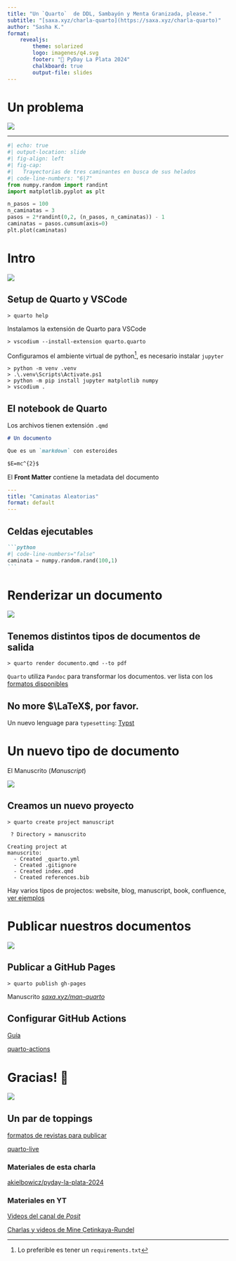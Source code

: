 ```yaml
---
title: "Un `Quarto`  de DDL, Sambayón y Menta Granizada, please."
subtitle: "[saxa.xyz/charla-quarto](https://saxa.xyz/charla-quarto)"
author: "Sasha K."
format: 
    revealjs:
        theme: solarized 
        logo: imagenes/q4.svg
        footer: "🐍 PyDay La Plata 2024"
        chalkboard: true
        output-file: slides
---
```



# Un problema

![](./imagenes/q0.svg){fig-align="left"}

---

```python
#| echo: true
#| output-location: slide
#| fig-align: left
#| fig-cap: 
#|   Trayectorias de tres caminantes en busca de sus helados
#| code-line-numbers: "6|7"
from numpy.random import randint
import matplotlib.pyplot as plt

n_pasos = 100
n_caminatas = 3
pasos = 2*randint(0,2, (n_pasos, n_caminatas)) - 1
caminatas = pasos.cumsum(axis=0)
plt.plot(caminatas)
```

# Intro

![](./imagenes/q1.svg){fig-align="center"}

## Setup de Quarto y VSCode

```.shell
> quarto help
```

::: {.fragment}
Instalamos la extensión de Quarto para VSCode

```.shell
> vscodium --install-extension quarto.quarto
```
:::

::: {.fragment}
Configuramos el ambiente virtual de python[^requirements], es necesario instalar `jupyter`

```.shell
> python -m venv .venv 
> .\.venv\Scripts\Activate.ps1 
> python -m pip install jupyter matplotlib numpy 
> vscodium . 
```
:::

[^requirements]: Lo preferible es tener un `requirements.txt`

## El notebook de Quarto 

:::{.fragment}
Los archivos tienen extensión `.qmd`

```markdown
# Un documento

Que es un `markdown` con esteroides 

$E=mc^{2}$
```
:::

:::{.fragment}

El **Front Matter** contiene la metadata del documento

```.yaml
---
title: "Caminatas Aleatorias"
format: default
---
```
:::

## Celdas ejecutables

```` markdown
```python
#| code-line-numbers="false"
caminata = numpy.random.rand(100,1)
```
````

# Renderizar un documento

![](./imagenes/q2.svg){fig-align="center"}

## Tenemos distintos tipos de documentos de salida

```.shell
> quarto render documento.qmd --to pdf
```

::: {.callout-note .fragment}
`Quarto` utiliza `Pandoc` para transformar los documentos.
ver lista con los [formatos disponibles](https://quarto.org/docs/output-formats/all-formats.html)
:::

## No more $\LaTeX$, por favor.

::: {.fragment}
Un nuevo lenguage para `typesetting`: [Typst](https://github.com/typst/typst)
:::

# Un nuevo tipo de documento 

:::{.fragment}
El Manuscrito (*Manuscript*)
:::

![](./imagenes/q3.svg){fig-align="center"}

## Creamos un nuevo proyecto

```.shell
> quarto create project manuscript
```
```.shell
 ? Directory » manuscrito
``` 
```.shell
Creating project at 
manuscrito:
  - Created _quarto.yml
  - Created .gitignore
  - Created index.qmd
  - Created references.bib
```

::: {.callout-tip .fragment}
Hay varios tipos de projectos: website, blog, manuscript, book, confluence, [ver ejemplos](https://quarto.org/docs/gallery/)
:::

# Publicar nuestros documentos

![](./imagenes/q4.svg){fig-align="right"}

## Publicar a GitHub Pages

```.shell
> quarto publish gh-pages
```

::: {.fragment}
Manuscrito [*saxa.xyz/man-quarto*](https://ak.saxa.xyz/pyday-la-plata-2024/)
:::

## Configurar GitHub Actions

[Guía](https://quarto.org/docs/manuscripts/publishing.html#authorize-github-actions)

[quarto-actions](https://github.com/quarto-dev/quarto-actions)

# Gracias! 🍧

[![](imagenes/quarto.png)](https://quarto.org/)

## Un par de toppings

[formatos de revistas para publicar](https://quarto.org/docs/extensions/listing-journals.html)

[quarto-live](https://r-wasm.github.io/quarto-live/)

### Materiales de esta charla

[akielbowicz/pyday-la-plata-2024](https://github.com/akielbowicz/pyday-la-plata-2024)

### Materiales en YT <i class="fa fa-youtube-play"></i>

[Videos del canal de *Posit*](https://www.youtube.com/playlist?list=PL9HYL-VRX0oQI8fVioFxMTBrViFnRX_Df)

[Charlas y videos de Mine Çetinkaya-Rundel](https://www.youtube.com/results?search_query=quarto+mine+rundel)

